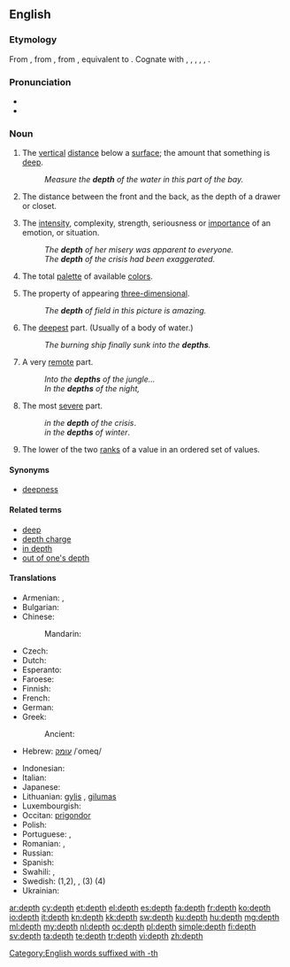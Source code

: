 ==English==

===Etymology===
From {{etyl|enm|en}} {{term|depthe|lang=enm}}, from {{etyl|ang}} {{recons|diepþ|dīepþ|depth|lang=ang}}, from {{proto|Germanic|diupiþō|depth|lang=en}}, equivalent to {{suffix|deep|th}}. Cognate with {{etyl|fy|-}} {{term|djipte||depth|lang=fy}}, {{etyl|nl|-}} {{term|diepte||depth|lang=nl}}, {{etyl|gml|-}} {{term|depede|dēpede|depth|lang=gml}}, {{etyl|da|-}} {{term|dybde||depth|lang=da}}, {{etyl|is|-}} {{term|dýpt||depth|lang=is}}, {{etyl|got|-}} {{term|𐌳𐌹𐌿𐍀𐌹𐌸𐌰||depth|tr=diupiþa|lang=got}}.

===Pronunciation===
* {{audio|en-us-depth.ogg|Audio (US)}}
* {{rhymes|ɛpθ}}

===Noun===
{{en-noun}}

# The [[vertical]] [[distance]] below a [[surface]]; the amount that something is [[deep]].
#: ''Measure the '''depth''' of the water in this part of the bay.''
# The distance between the front and the back, as the depth of a drawer or closet.
# {{figuratively}} The [[intensity]], complexity, strength, seriousness or [[importance]] of an emotion, or situation.
#: ''The '''depth''' of her misery was apparent to everyone.''
#: ''The '''depth''' of the crisis had been exaggerated.''
# {{computing|colors}} The total [[palette]] of available [[color]]s.
# {{arts|photography}} The property of appearing [[three-dimensional]].
#: ''The '''depth''' of field in this picture is amazing.''
# {{literary|usually plural}} The [[deepest]] part. (Usually of a body of water.)
#: ''The burning ship finally sunk into the '''depths'''.''
# {{literary|usually plural}} A very [[remote]] part.
#: ''Into the '''depths''' of the jungle...''
#: ''In the '''depths''' of the night,''
# The most [[severe]] part.
#: ''in the '''depth''' of the crisis''.
#: ''in the '''depths''' of winter''.
# {{statistics}} The lower of the two [[rank]]s of a value in an ordered set of values.
{{examples-right|width=40%|sense=statistics|examples=<TABLE ALIGN=RIGHT border="1" cellpadding="5" cellspacing="0">
<TR><TD></TD><TD COLSPAN="9">Ordered Batch of 9 Values</TD></TR>
<TR ALIGN=RIGHT><TD>Value</TD><TD>15</TD><TD>32</TD><TD>45</TD><TD>48</TD><TD>49</TD><TD>56</TD><TD>69</TD><TD>77</TD><TD>97</TD></TR>
<TR ALIGN=RIGHT><TD>'''Depth'''</TD><TD>1</TD><TD>2</TD><TD>3</TD><TD>4</TD><TD>5</TD><TD>4</TD><TD>3</TD><TD>2</TD><TD>1</TD></TR></TABLE>}}

====Synonyms====
* [[deepness]]

====Related terms====
* [[deep]]
* [[depth charge]]
* [[in depth]]
* [[out of one's depth]]

====Translations====
{{trans-top|vertical distance below a surface}}
* Armenian: {{t|hy|խորություն|tr=xorut’yun}},  {{t-|hy|խորք|tr=xork’}}
* Bulgarian: {{t+|bg|дълбочина|f}}
* Chinese:
*: Mandarin: {{t|zh|深度|tr=shēndù|sc=Hani}}
* Czech: {{t-|cs|hloubka|f}}
* Dutch: {{t+|nl|diepte|f}}
* Esperanto: {{t|eo|profundo}}
* Faroese: {{t|fo|dýpi|n}}
* Finnish: {{t+|fi|syvyys}}
* French: {{t+|fr|profondeur|f}}
* German: {{t+|de|Tiefe|f}}
* Greek: {{t+|el|βάθος|n|tr=vathos}}
*: Ancient: {{tø|grc|βυθὀς|sc=polytonic}}
* Hebrew: [[עומק]] /ʿomeq/ {{m}}
{{trans-mid}}
* Indonesian: {{t-|id|dalam|alt=kedalaman|xs=Indonesian}}
* Italian: {{t+|it|profondità|f}}
* Japanese: {{t|ja|深い|tr=ふかさ, fukasa|alt=深さ|sc=Jpan}}
* Lithuanian: [[gylis]] {{m}}, [[gilumas]] {{m}}
* Luxembourgish: {{t|lb|Déift|f}}
* Occitan: [[prigondor]] {{f}}
* Polish: {{t|pl|głębokość|f}}
* Portuguese: {{t+|pt|profundidade|f}}, {{t|pt|fundura|f}}
* Romanian: {{t|ro|adâncime}}, {{t|ro|profunzime}}
* Russian: {{t|ru|глубина|f|tr=glubiná|sc=Cyrl}}
* Spanish: {{t+|es|profundidad|f}}
* Swahili: {{t+|sw|kina|xs=Swahili}},  {{t+|sw|kiini|xs=Swahili}}
* Swedish: {{t+|sv|djup|n}} (1,2),  {{t|sv|vidd|c}}, (3) {{t|sv|färgdjup}} (4)
* Ukrainian: {{t|uk|глибина|f|tr=hlybyná|sc=Cyrl}}
{{trans-bottom}}

[[Category:English words suffixed with -th]]

[[ar:depth]]
[[cy:depth]]
[[et:depth]]
[[el:depth]]
[[es:depth]]
[[fa:depth]]
[[fr:depth]]
[[ko:depth]]
[[io:depth]]
[[it:depth]]
[[kn:depth]]
[[kk:depth]]
[[sw:depth]]
[[ku:depth]]
[[hu:depth]]
[[mg:depth]]
[[ml:depth]]
[[my:depth]]
[[nl:depth]]
[[oc:depth]]
[[pl:depth]]
[[simple:depth]]
[[fi:depth]]
[[sv:depth]]
[[ta:depth]]
[[te:depth]]
[[tr:depth]]
[[vi:depth]]
[[zh:depth]]